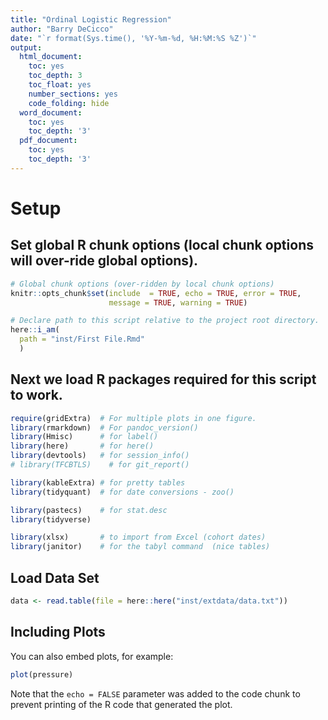 ```yaml
---
title: "Ordinal Logistic Regression"
author: "Barry DeCicco"
date: "`r format(Sys.time(), '%Y-%m-%d, %H:%M:%S %Z')`"
output:
  html_document:
    toc: yes
    toc_depth: 3
    toc_float: yes
    number_sections: yes
    code_folding: hide
  word_document:
    toc: yes
    toc_depth: '3'
  pdf_document:
    toc: yes
    toc_depth: '3'
---
```


# Setup

## Set global R chunk options (local chunk options will over-ride global options). 

```r
# Global chunk options (over-ridden by local chunk options)
knitr::opts_chunk$set(include  = TRUE, echo = TRUE, error = TRUE, 
                      message = TRUE, warning = TRUE)

# Declare path to this script relative to the project root directory.
here::i_am(
  path = "inst/First File.Rmd"
  )


```

## Next we load R packages required for this script to work. 

```r

require(gridExtra)  # For multiple plots in one figure.
library(rmarkdown)  # For pandoc_version()
library(Hmisc)      # for label()
library(here)       # for here()
library(devtools)   # for session_info()
# library(TFCBTLS)    # for git_report()

library(kableExtra) # for pretty tables
library(tidyquant)  # for date conversions - zoo()

library(pastecs)    # for stat.desc
library(tidyverse)

library(xlsx)       # to import from Excel (cohort dates)
library(janitor)    # for the tabyl command  (nice tables)
```

## Load Data Set

```r
data <- read.table(file = here::here("inst/extdata/data.txt"))


```

## Including Plots

You can also embed plots, for example:

```r
plot(pressure)
```

Note that the `echo = FALSE` parameter was added to the code chunk to prevent printing of the R code that generated the plot.
